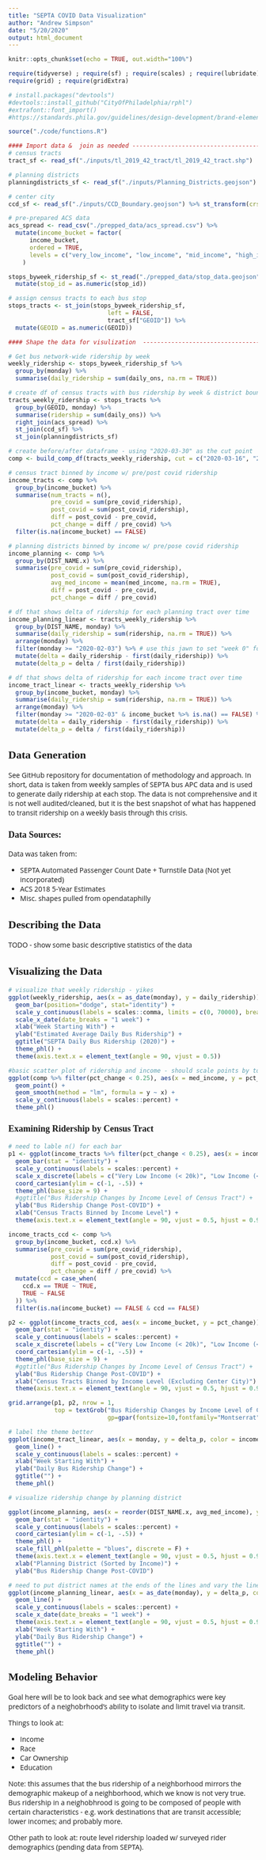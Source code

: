 ```yaml
---
title: "SEPTA COVID Data Visualization"
author: "Andrew Simpson"
date: "5/20/2020"
output: html_document
---
```

<style type="text/css">
body{ /* Normal  */
  font-family: "Open Sans";
  font-size: 14px;
  }
h1.title {
  font-family: "Montserrat";
  font-size: 36px;
  color: `{r} rphl::get_colors("light_blue")`;
}
h3.subtitle {
  font-family: "Montserrat";
  font-size: 28px;
  color: `rphl::get_colors("light_blue")`;
}
h1 { /* Header 1 */
  font-family: "Montserrat";
  font-size: 28px;
  
}
h2 { /* Header 2 */
  font-family: "Montserrat";
  font-size: 22px;
  
}
h3 { /* Header 3 */
  font-size: 18px;
  font-family: "Montserrat";
  
}
</style>

```r
knitr::opts_chunk$set(echo = TRUE, out.width="100%")

require(tidyverse) ; require(sf) ; require(scales) ; require(lubridate) ; require(rphl)
require(grid) ; require(gridExtra)

# install.packages("devtools")
#devtools::install_github("CityOfPhiladelphia/rphl")
#extrafont::font_import()
#https://standards.phila.gov/guidelines/design-development/brand-elements/typography/

source("./code/functions.R")

#### Import data &  join as needed ----------------------------------------- ####
# census tracts
tract_sf <- read_sf("./inputs/tl_2019_42_tract/tl_2019_42_tract.shp")

# planning districts
planningdistricts_sf <- read_sf("./inputs/Planning_Districts.geojson") %>% st_transform(crs = 4269)

# center city
ccd_sf <- read_sf("./inputs/CCD_Boundary.geojson") %>% st_transform(crs = 4269) %>% mutate(ccd = TRUE)

# pre-prepared ACS data
acs_spread <- read_csv("./prepped_data/acs_spread.csv") %>%
  mutate(income_bucket = factor(
      income_bucket, 
      ordered = TRUE,
      levels = c("very_low_income", "low_income", "mid_income", "high_income", "very_high_income"))
    )

stops_byweek_ridership_sf <- st_read("./prepped_data/stop_data.geojson") %>% 
  mutate(stop_id = as.numeric(stop_id))

# assign census tracts to each bus stop
stops_tracts <- st_join(stops_byweek_ridership_sf,
                            left = FALSE,
                            tract_sf["GEOID"]) %>%
  mutate(GEOID = as.numeric(GEOID)) 

#### Shape the data for visulization  ------------------------------------- ####

# Get bus network-wide ridership by week
weekly_ridership <- stops_byweek_ridership_sf %>%
  group_by(monday) %>%
  summarise(daily_ridership = sum(daily_ons, na.rm = TRUE))

# create df of census tracts with bus ridership by week & district boundaries (ccd, planning)
tracts_weekly_ridership <- stops_tracts %>%
  group_by(GEOID, monday) %>%
  summarise(ridership = sum(daily_ons)) %>%
  right_join(acs_spread) %>%
  st_join(ccd_sf) %>% 
  st_join(planningdistricts_sf)

# create before/after dataframe - using "2020-03-30" as the cut point
comp <- build_comp_df(tracts_weekly_ridership, cut = c("2020-03-16", "2020-03-30"))

# census tract binned by income w/ pre/post covid ridership
income_tracts <- comp %>%
  group_by(income_bucket) %>%
  summarise(num_tracts = n(),
            pre_covid = sum(pre_covid_ridership),
            post_covid = sum(post_covid_ridership),
            diff = post_covid - pre_covid,
            pct_change = diff / pre_covid) %>%
  filter(is.na(income_bucket) == FALSE)

# planning districts binned by income w/ pre/pose covid ridership
income_planning <- comp %>%
  group_by(DIST_NAME.x) %>%
  summarise(pre_covid = sum(pre_covid_ridership),
            post_covid = sum(post_covid_ridership),
            avg_med_income = mean(med_income, na.rm = TRUE),
            diff = post_covid - pre_covid,
            pct_change = diff / pre_covid)

# df that shows delta of ridership for each planning tract over time 
income_planning_linear <- tracts_weekly_ridership %>%
  group_by(DIST_NAME, monday) %>%
  summarise(daily_ridership = sum(ridership, na.rm = TRUE)) %>%
  arrange(monday) %>%
  filter(monday >= "2020-02-03") %>% # use this jawn to set "week 0" for the delta calculation
  mutate(delta = daily_ridership - first(daily_ridership)) %>% 
  mutate(delta_p = delta / first(daily_ridership))

# df that shows delta of ridership for each income tract over time
income_tract_linear <- tracts_weekly_ridership %>%
  group_by(income_bucket, monday) %>%
  summarise(daily_ridership = sum(ridership, na.rm = TRUE)) %>%
  arrange(monday) %>%
  filter(monday >= "2020-02-03" & income_bucket %>% is.na() == FALSE) %>% # use this jawn to set "week 0" for the delta calculation
  mutate(delta = daily_ridership - first(daily_ridership)) %>% 
  mutate(delta_p = delta / first(daily_ridership))

```

## Data Generation
See GitHub repository for documentation of methodology and approach. In short, data is taken from weekly samples of SEPTA bus APC data and is used to generate daily ridership at each stop. The data is not comprehensive and it is not well audited/cleaned, but it is the best snapshot of what has happened to transit ridership on a weekly basis through this crisis. 

### Data Sources:
Data was taken from: 

- SEPTA Automated Passenger Count Date + Turnstile Data (Not yet incorporated)
- ACS 2018 5-Year Estimates
- Misc. shapes pulled from opendataphilly

## Describing the Data
TODO - show some basic descriptive statistics of the data

## Visualizing the Data

```r
# visualize that weekly ridership - yikes
ggplot(weekly_ridership, aes(x = as_date(monday), y = daily_ridership)) +
  geom_bar(position="dodge", stat="identity") + 
  scale_y_continuous(labels = scales::comma, limits = c(0, 70000), breaks = seq(0, 70000, by=10000)) +
  scale_x_date(date_breaks = "1 week") + 
  xlab("Week Starting With") + 
  ylab("Estimated Average Daily Bus Ridership") + 
  ggtitle("SEPTA Daily Bus Ridership (2020)") + 
  theme_phl() + 
  theme(axis.text.x = element_text(angle = 90, vjust = 0.5))

#basic scatter plot of ridership and income - should scale points by total ridership?
ggplot(comp %>% filter(pct_change < 0.25), aes(x = med_income, y = pct_change)) +
  geom_point() +
  geom_smooth(method = "lm", formula = y ~ x) +
  scale_y_continuous(labels = scales::percent) + 
  theme_phl()
```

### Examining Ridership by Census Tract

```r
# need to lable n() for each bar
p1 <- ggplot(income_tracts %>% filter(pct_change < 0.25), aes(x = income_bucket, y = pct_change)) +
  geom_bar(stat = "identity") +
  scale_y_continuous(labels = scales::percent) + 
  scale_x_discrete(labels = c("Very Low Income (< 20k)", "Low Income (<35k)", "Med Income (<50k)", "High Income (<100k)", "Very High (>100k)")) +
  coord_cartesian(ylim = c(-1, -.5)) +
  theme_phl(base_size = 9) +
  #ggtitle("Bus Ridership Changes by Income Level of Census Tract") +
  ylab("Bus Ridership Change Post-COVID") + 
  xlab("Census Tracts Binned by Income Level") + 
  theme(axis.text.x = element_text(angle = 90, vjust = 0.5, hjust = 0.95))

income_tracts_ccd <- comp %>%
  group_by(income_bucket, ccd.x) %>%
  summarise(pre_covid = sum(pre_covid_ridership),
            post_covid = sum(post_covid_ridership),
            diff = post_covid - pre_covid,
            pct_change = diff / pre_covid) %>%
  mutate(ccd = case_when(
    ccd.x == TRUE ~ TRUE,
    TRUE ~ FALSE
  )) %>%
  filter(is.na(income_bucket) == FALSE & ccd == FALSE)

p2 <- ggplot(income_tracts_ccd, aes(x = income_bucket, y = pct_change)) +
  geom_bar(stat = "identity") +
  scale_y_continuous(labels = scales::percent) + 
  scale_x_discrete(labels = c("Very Low Income (< 20k)", "Low Income (<35k)", "Med Income (<50k)", "High Income   (<100k)", "Very High (>100k)")) + 
  coord_cartesian(ylim = c(-1, -.5)) +
  theme_phl(base_size = 9) +
  #ggtitle("Bus Ridership Changes by Income Level of Census Tract") +
  ylab("Bus Ridership Change Post-COVID") + 
  xlab("Census Tracts Binned by Income Level (Excluding Center City)") + 
  theme(axis.text.x = element_text(angle = 90, vjust = 0.5, hjust = 0.95))

grid.arrange(p1, p2, nrow = 1,
             top = textGrob("Bus Ridership Changes by Income Level of Census Tract", 
                            gp=gpar(fontsize=10,fontfamily="Montserrat")))
```

``` r
# label the theme better
ggplot(income_tract_linear, aes(x = monday, y = delta_p, color = income_bucket)) +
  geom_line() +
  scale_y_continuous(labels = scales::percent) + 
  xlab("Week Starting With") + 
  ylab("Daily Bus Ridership Change") + 
  ggtitle("") + 
  theme_phl()
```

``` r
# visualize ridership change by planning district

ggplot(income_planning, aes(x = reorder(DIST_NAME.x, avg_med_income), y = pct_change, fill = avg_med_income)) +
  geom_bar(stat = "identity") +
  scale_y_continuous(labels = scales::percent) + 
  coord_cartesian(ylim = c(-1, -.5)) + 
  theme_phl() + 
  scale_fill_phl(palette = "blues", discrete = F) +
  theme(axis.text.x = element_text(angle = 90, vjust = 0.5, hjust = 0.95)) +
  xlab("Planning District (Sorted by Income)") +
  ylab("Bus Ridership Change Post-COVID")

# need to put district names at the ends of the lines and vary the lines more to make it useful
ggplot(income_planning_linear, aes(x = as_date(monday), y = delta_p, color = DIST_NAME)) +
  geom_line() +
  scale_y_continuous(labels = scales::percent) + 
  scale_x_date(date_breaks = "1 week") + 
  theme(axis.text.x = element_text(angle = 90, vjust = 0.5, hjust = 0.95)) +
  xlab("Week Starting With") + 
  ylab("Daily Bus Ridership Change") + 
  ggtitle("") + 
  theme_phl()
```

## Modeling Behavior
Goal here will be to look back and see what demographics were key predictors of a neighobrhood's ability to isolate and limit travel via transit. 

Things to look at:

- Income
- Race
- Car Ownership
- Education

Note: this assumes that the bus ridership of a neighborhood mirrors the demographic makeup of a neighborhood, which we know is not very true. Bus ridership in a neighobhrood is going to be composed of people with certain characteristics - e.g. work destinations that are transit accessible; lower incomes; and probably more.

Other path to look at: route level ridership loaded w/ surveyed rider demographics (pending data from SEPTA). 
